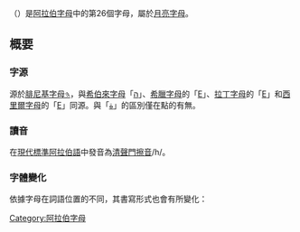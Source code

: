 {{阿拉伯字母}}
{{Arabic-script sidebar|Persian}}
'''{{rtl-lang|ar|ه}}'''（{{lang-ar|هاء}}）是[[阿拉伯字母|阿拉伯字母]]中的第26個字母，屬於[[月亮字母|月亮字母]]。

== 概要 ==

=== 字源 ===
源於[[腓尼基字母|腓尼基字母]]𐤄，與[[希伯來字母|希伯來字母]]「[[ה|ה]]」、[[希臘字母|希臘字母]]的「[[Ε|Ε]]」、[[拉丁字母|拉丁字母]]的「[[E|E]]」和[[西里爾字母|西里爾字母]]的「[[E|E]]」同源。與「[[ة|ة]]」的區別僅在點的有無。

=== 讀音 ===
在[[現代標準阿拉伯語|現代標準阿拉伯語]]中發音為[[清聲門擦音|清聲門擦音]]/h/。

=== 字體變化 ===
依據字母在詞語位置的不同，其書寫形式也會有所變化：
{{Arabic alphabet shapes|ه}}

[[Category:阿拉伯字母|Category:阿拉伯字母]]